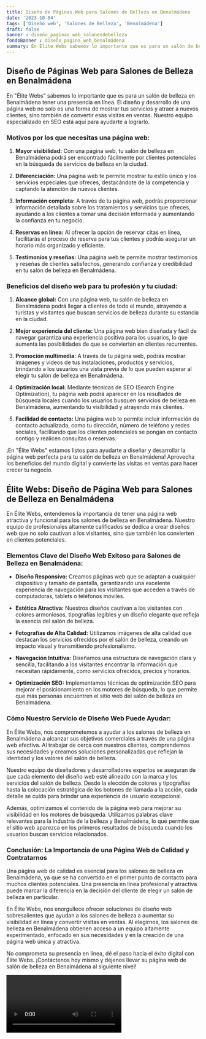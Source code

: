 ```yaml
---
title: Diseño de Páginas Web para Salones de Belleza en Benalmádena
date: '2023-10-04'
tags: ['Diseño web', 'Salones de Belleza', 'Benalmádena']
draft: false
banner : diseño_paginas_web_salonesdebelleza
fondoBanner : diseño_pagina_web_benalmádena
summary: En Élite Webs sabemos lo importante que es para un salón de belleza en Benalmádena tener una presencia en línea. El diseño y desarrollo de una página web no solo es una forma de mostrar tus servicios y atraer a nuevos clientes, sino también de convertir esas visitas en ventas. Nuestro equipo especializado en SEO está aquí para ayudarte a lograrlo.
---
```


## Diseño de Páginas Web para Salones de Belleza en Benalmádena

En "Élite Webs" sabemos lo importante que es para un salón de belleza en Benalmádena tener una presencia en línea. El diseño y desarrollo de una página web no solo es una forma de mostrar tus servicios y atraer a nuevos clientes, sino también de convertir esas visitas en ventas. Nuestro equipo especializado en SEO está aquí para ayudarte a lograrlo.

### Motivos por los que necesitas una página web:

1. **Mayor visibilidad:** Con una página web, tu salón de belleza en Benalmádena podrá ser encontrado fácilmente por clientes potenciales en la búsqueda de servicios de belleza en la ciudad.

2. **Diferenciación:** Una página web te permite mostrar tu estilo único y los servicios especiales que ofreces, destacándote de la competencia y captando la atención de nuevos clientes.

3. **Información completa:** A través de tu página web, podrás proporcionar información detallada sobre los tratamientos y servicios que ofreces, ayudando a los clientes a tomar una decisión informada y aumentando la confianza en tu negocio.

4. **Reservas en línea:** Al ofrecer la opción de reservar citas en línea, facilitarás el proceso de reserva para tus clientes y podrás asegurar un horario más organizado y eficiente.

5. **Testimonios y reseñas:** Una página web te permite mostrar testimonios y reseñas de clientes satisfechos, generando confianza y credibilidad en tu salón de belleza en Benalmádena.

### Beneficios del diseño web para tu profesión y tu ciudad:

1. **Alcance global:** Con una página web, tu salón de belleza en Benalmádena podrá llegar a clientes de todo el mundo, atrayendo a turistas y visitantes que buscan servicios de belleza durante su estancia en la ciudad.

2. **Mejor experiencia del cliente:** Una página web bien diseñada y fácil de navegar garantiza una experiencia positiva para los usuarios, lo que aumenta las posibilidades de que se conviertan en clientes recurrentes.

3. **Promoción multimedia:** A través de tu página web, podrás mostrar imágenes y videos de tus instalaciones, productos y servicios, brindando a los usuarios una vista previa de lo que pueden esperar al elegir tu salón de belleza en Benalmádena.

4. **Optimización local:** Mediante técnicas de SEO (Search Engine Optimization), tu página web podrá aparecer en los resultados de búsqueda locales cuando los usuarios busquen servicios de belleza en Benalmádena, aumentando tu visibilidad y atrayendo más clientes.

5. **Facilidad de contacto:** Una página web te permite incluir información de contacto actualizada, como tu dirección, número de teléfono y redes sociales, facilitando que los clientes potenciales se pongan en contacto contigo y realicen consultas o reservas.

¡En "Élite Webs" estamos listos para ayudarte a diseñar y desarrollar la página web perfecta para tu salón de belleza en Benalmádena! Aprovecha los beneficios del mundo digital y convierte las visitas en ventas para hacer crecer tu negocio.

<GifSeo />

<Cta />

## Élite Webs: Diseño de Página Web para Salones de Belleza en Benalmádena

En Élite Webs, entendemos la importancia de tener una página web atractiva y funcional para los salones de belleza en Benalmádena. Nuestro equipo de profesionales altamente calificados se dedica a crear diseños web que no solo cautivan a los visitantes, sino que también los convierten en clientes potenciales. 

### Elementos Clave del Diseño Web Exitoso para Salones de Belleza en Benalmádena:

- **Diseño Responsivo:** Creamos páginas web que se adaptan a cualquier dispositivo y tamaño de pantalla, garantizando una excelente experiencia de navegación para los visitantes que acceden a través de computadoras, tablets o teléfonos móviles.

- **Estética Atractiva:** Nuestros diseños cautivan a los visitantes con colores armoniosos, tipografías legibles y un diseño elegante que refleja la esencia del salón de belleza.

- **Fotografías de Alta Calidad:** Utilizamos imágenes de alta calidad que destacan los servicios ofrecidos por el salón de belleza, creando un impacto visual y transmitiendo profesionalismo.

- **Navegación Intuitiva:** Diseñamos una estructura de navegación clara y sencilla, facilitando a los visitantes encontrar la información que necesitan rápidamente, como servicios ofrecidos, precios y horarios.

- **Optimización SEO:** Implementamos técnicas de optimización SEO para mejorar el posicionamiento en los motores de búsqueda, lo que permite que más personas encuentren el sitio web del salón de belleza en Benalmádena.

### Cómo Nuestro Servicio de Diseño Web Puede Ayudar:

En Élite Webs, nos comprometemos a ayudar a los salones de belleza en Benalmádena a alcanzar sus objetivos comerciales a través de una página web efectiva. Al trabajar de cerca con nuestros clientes, comprendemos sus necesidades y creamos soluciones personalizadas que reflejan la identidad y los valores del salón de belleza.

Nuestro equipo de diseñadores y desarrolladores expertos se aseguran de que cada elemento del diseño web esté alineado con la marca y los servicios del salón de belleza. Desde la elección de colores y tipografías hasta la colocación estratégica de los botones de llamada a la acción, cada detalle se cuida para brindar una experiencia de usuario excepcional.

Además, optimizamos el contenido de la página web para mejorar su visibilidad en los motores de búsqueda. Utilizamos palabras clave relevantes para la industria de la belleza y Benalmádena, lo que permite que el sitio web aparezca en los primeros resultados de búsqueda cuando los usuarios buscan servicios relacionados.

### Conclusión: La Importancia de una Página Web de Calidad y Contratarnos

Una página web de calidad es esencial para los salones de belleza en Benalmádena, ya que se ha convertido en el primer punto de contacto para muchos clientes potenciales. Una presencia en línea profesional y atractiva puede marcar la diferencia en la decisión del cliente de elegir un salón de belleza en particular.

En Élite Webs, nos enorgullece ofrecer soluciones de diseño web sobresalientes que ayudan a los salones de belleza a aumentar su visibilidad en línea y convertir visitas en ventas. Al elegirnos, los salones de belleza en Benalmádena obtienen acceso a un equipo altamente experimentado, enfocado en sus necesidades y en la creación de una página web única y atractiva.

No comprometa su presencia en línea, dé el paso hacia el éxito digital con Élite Webs. ¡Contáctenos hoy mismo y déjenos llevar su página web de salón de belleza en Benalmádena al siguiente nivel!

<Video />

<CtaBot job='Salones de Belleza' city='Benalmádena'/>

<Gmaps query='Benalmádena+españa+maps' />